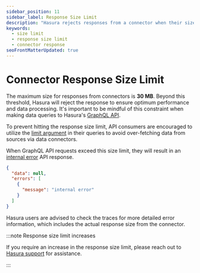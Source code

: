 ```yaml
---
sidebar_position: 11
sidebar_label: Response Size Limit
description: "Hasura rejects responses from a connector when their size exceeds a certain limit"
keywords:
  - size limit
  - response size limit
  - connector response
seoFrontMatterUpdated: true
---
```


# Connector Response Size Limit

The maximum size for responses from connectors is **30 MB**. Beyond this threshold, Hasura will reject the response to
ensure optimum performance and data processing. It's important to be mindful of this constraint when making data queries
to Hasura's [GraphQL API](/graphql-api/overview/).

To prevent hitting the response size limit, API consumers are encouraged to utilize the
[limit argument](/graphql-api/queries/pagination#limit-results) in their queries to avoid over-fetching data from
sources via data connectors.

When GraphQL API requests exceed this size limit, they will result in an
[internal error](/graphql-api/errors#internal-errors) API response.

```json
{
  "data": null,
  "errors": [
    {
      "message": "internal error"
    }
  ]
}
```

Hasura users are advised to check the traces for more detailed error information, which includes the actual response
size from the connector.

:::note Response size limit increases

If you require an increase in the response size limit, please reach out to [Hasura support](https://hasura.io/help/) for
assistance.

:::
